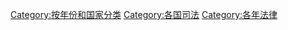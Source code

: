 
[[Category:按年份和国家分类|Category:按年份和国家分类]]
[[Category:各国司法|Category:各国司法]]
[[Category:各年法律|Category:各年法律]]